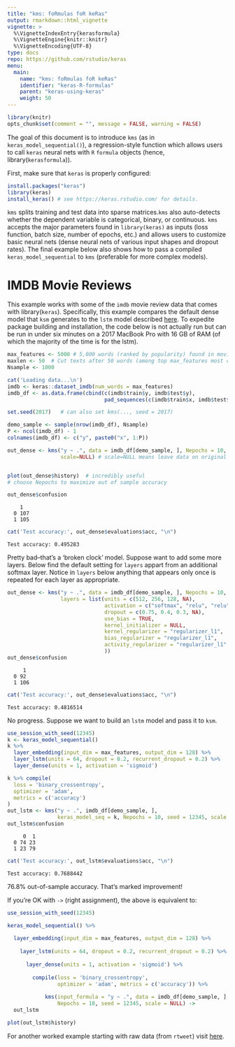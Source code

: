 ```yaml
---
title: "kms: foRmulas foR keRas"
output: rmarkdown::html_vignette
vignette: >
  %\VignetteIndexEntry{kerasformula}
  %\VignetteEngine{knitr::knitr}
  %\VignetteEncoding{UTF-8}
type: docs
repo: https://github.com/rstudio/keras
menu:
  main:
    name: "kms: foRmulas foR keRas"
    identifier: "keras-R-formulas"
    parent: "keras-using-keras"
    weight: 50
---
```


```r
library(knitr)
opts_chunk$set(comment = "", message = FALSE, warning = FALSE)
```


The goal of this document is to introduce `kms` (as in `keras_model_sequential()`), a regression-style function which allows users to call `keras` neural nets with `R` `formula` objects (hence, library(`kerasformula`)). 

First, make sure that `keras` is properly configured:

```r
install.packages("keras")
library(keras)
install_keras() # see https://keras.rstudio.com/ for details. 
```

`kms` splits training and test data into sparse matrices.`kms` also auto-detects whether the dependent variable is categorical, binary, or continuous. `kms` accepts the major parameters found in `library(keras)` as inputs (loss function, batch size, number of epochs, etc.) and allows users to customize basic neural nets (dense neural nets of various input shapes and dropout rates). The final example below also shows how to pass a compiled `keras_model_sequential` to `kms` (preferable for more complex models). 

# IMDB Movie Reviews

This example works with some of the `imdb` movie review data that comes with library(`keras`). Specifically, this example compares the default dense model that `ksm` generates to the `lstm` model described [here](https://keras.rstudio.com/articles/examples/imdb_lstm.html). To expedite package building and installation, the code below is not actually run but can be run in under six minutes on a 2017 MacBook Pro with 16 GB of RAM (of which the majority of the time is for the lstm). 

```r
max_features <- 5000 # 5,000 words (ranked by popularity) found in movie reviews
maxlen <- 50  # Cut texts after 50 words (among top max_features most common words) 
Nsample <- 1000 

cat('Loading data...\n')
imdb <- keras::dataset_imdb(num_words = max_features)
imdb_df <- as.data.frame(cbind(c(imdb$train$y, imdb$test$y),
                               pad_sequences(c(imdb$train$x, imdb$test$x))))

set.seed(2017)   # can also set kms(..., seed = 2017)

demo_sample <- sample(nrow(imdb_df), Nsample)
P <- ncol(imdb_df) - 1
colnames(imdb_df) <- c("y", paste0("x", 1:P))

out_dense <- kms("y ~ .", data = imdb_df[demo_sample, ], Nepochs = 10, 
                 scale=NULL) # scale=NULL means leave data on original scale


plot(out_dense$history)  # incredibly useful 
# choose Nepochs to maximize out of sample accuracy

out_dense$confusion
```


```
    1
  0 107
  1 105
```
```r
cat('Test accuracy:', out_dense$evaluations$acc, "\n")
```
```
Test accuracy: 0.495283 
```

Pretty bad--that's a 'broken clock' model. Suppose want to add some more layers. Below find the default setting for `layers` appart from an additional softmax layer. Notice in `layers` below anything that appears only once is repeated for each layer as appropriate.

```r
out_dense <- kms("y ~ .", data = imdb_df[demo_sample, ], Nepochs = 10, seed=123, scale=NULL,
                 layers = list(units = c(512, 256, 128, NA), 
                               activation = c("softmax", "relu", "relu", "softmax"),
                               dropout = c(0.75, 0.4, 0.3, NA),
                               use_bias = TRUE,
                               kernel_initializer = NULL,
                               kernel_regularizer = "regularizer_l1",
                               bias_regularizer = "regularizer_l1",
                               activity_regularizer = "regularizer_l1"
                               ))
out_dense$confusion
```
```
     1
  0 92
  1 106
```
```r
cat('Test accuracy:', out_dense$evaluations$acc, "\n")
```
```
Test accuracy: 0.4816514
```

No progress. Suppose we want to build an `lstm` model and pass it to `ksm`.

```r
use_session_with_seed(12345)
k <- keras_model_sequential()
k %>%
  layer_embedding(input_dim = max_features, output_dim = 128) %>% 
  layer_lstm(units = 64, dropout = 0.2, recurrent_dropout = 0.2) %>% 
  layer_dense(units = 1, activation = 'sigmoid')

k %>% compile(
  loss = 'binary_crossentropy',
  optimizer = 'adam',
  metrics = c('accuracy')
)
out_lstm <- kms("y ~ .", imdb_df[demo_sample, ], 
                keras_model_seq = k, Nepochs = 10, seed = 12345, scale = NULL)
out_lstm$confusion
```
```
     0  1
  0 74 23
  1 23 79
```

```r
cat('Test accuracy:', out_lstm$evaluations$acc, "\n")
```
```
Test accuracy: 0.7688442 
```

76.8% out-of-sample accuracy. That's marked improvement!

If you're OK with `->` (right assignment), the above is equivalent to:

```r

use_session_with_seed(12345)

keras_model_sequential() %>%
  
  layer_embedding(input_dim = max_features, output_dim = 128) %>% 
  
    layer_lstm(units = 64, dropout = 0.2, recurrent_dropout = 0.2) %>% 
  
      layer_dense(units = 1, activation = 'sigmoid') %>% 
  
        compile(loss = 'binary_crossentropy', 
                optimizer = 'adam', metrics = c('accuracy')) %>%
  
            kms(input_formula = "y ~ .", data = imdb_df[demo_sample, ], 
                Nepochs = 10, seed = 12345, scale = NULL) -> 
  out_lstm

plot(out_lstm$history)
```



For another worked example starting with raw data (from `rtweet`) visit [here](https://github.com/rdrr1990/code/blob/master/kms.md).